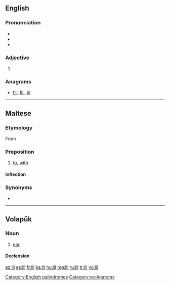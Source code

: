 {{also|li'l|li-l|lil'|lil-}}
==English==

===Pronunciation===
* {{IPA|/lɪl/}}
* {{rhymes|ɪl}}
* {{homophones|Lil}}

===Adjective===
{{infl|en|adjective}}

# {{alternative form of|[[li'l]]}}

===Anagrams===
* [[I'll#English|I'll]], [[Ill.#English|Ill.]], [[ill#English|ill]]

[[Category:English palindromes]]

----
==Maltese==
===Etymology===
From {{etyl|ar|mt}}

===Preposition===
{{infl|mt|preposition}}

# [[to]], [[with]]

====Inflection====
{{mt-prep-inflection-2
|base=lil
|1s={{l|mt|lili}}
|2s={{l|mt|lilek}}
|3ms={{l|mt|lilu}}
|3fs={{l|mt|lilha}}
|1p={{l|mt|lilna}}
|2p={{l|mt|lilkom}}
|3p={{l|mt|lilhom}}
}}

===Synonyms===
* {{l|mt|għand}}

----

==Volapük==

===Noun===
{{vo-noun}}

# [[ear]]

====Declension====
{{vo-decl-noun}}

[[Category:vo:Anatomy]]

[[az:lil]]
[[es:lil]]
[[fr:lil]]
[[ka:lil]]
[[hu:lil]]
[[mg:lil]]
[[ru:lil]]
[[tr:lil]]
[[vo:lil]]
